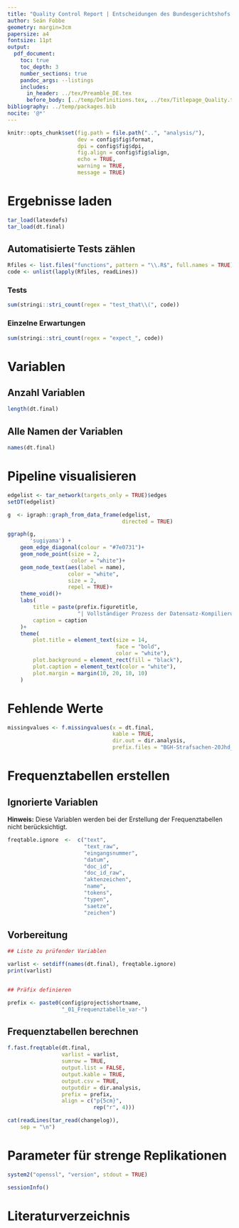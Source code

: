 ```yaml
---
title: "Quality Control Report | Entscheidungen des Bundesgerichtshofs in Strafsachen aus dem 20. Jahrhundert (BGH-Strafsachen-20Jhd)"
author: Seán Fobbe
geometry: margin=3cm
papersize: a4
fontsize: 11pt
output:
  pdf_document:
    toc: true
    toc_depth: 3
    number_sections: true
    pandoc_args: --listings
    includes:
      in_header: ../tex/Preamble_DE.tex
      before_body: [../temp/Definitions.tex, ../tex/Titlepage_Quality.tex]
bibliography: ../temp/packages.bib
nocite: '@*'
---
```



```r
knitr::opts_chunk$set(fig.path = file.path("..", "analysis/"),
                      dev = config$fig$format,
                      dpi = config$fig$dpi,
                      fig.align = config$fig$align,
                      echo = TRUE,
                      warning = TRUE,
                      message = TRUE)

```






# Ergebnisse laden


```r
tar_load(latexdefs)
tar_load(dt.final)

```


## Automatisierte Tests zählen


```r

Rfiles <- list.files("functions", pattern = "\\.R$", full.names = TRUE)
code <- unlist(lapply(Rfiles, readLines))


```


### Tests


```r

sum(stringi::stri_count(regex = "test_that\\(", code))

```

### Einzelne Erwartungen

```r

sum(stringi::stri_count(regex = "expect_", code))

```



# Variablen

## Anzahl Variablen

```r
length(dt.final)
```


## Alle Namen der Variablen

```r
names(dt.final)
```






# Pipeline visualisieren



```r


edgelist <- tar_network(targets_only = TRUE)$edges
setDT(edgelist)

g  <- igraph::graph_from_data_frame(edgelist,
                                    directed = TRUE)

ggraph(g,
       'sugiyama') + 
    geom_edge_diagonal(colour = "#7e0731")+
    geom_node_point(size = 2,
                    color = "white")+
    geom_node_text(aes(label = name),
                   color = "white",
                   size = 2,
                   repel = TRUE)+
    theme_void()+
    labs(
        title = paste(prefix.figuretitle,
                      "| Vollständiger Prozess der Datensatz-Kompilierung"),
        caption = caption
    )+
    theme(
        plot.title = element_text(size = 14,
                                  face = "bold",
                                  color = "white"),                        
        plot.background = element_rect(fill = "black"),
        plot.caption = element_text(color = "white"),
        plot.margin = margin(10, 20, 10, 10)
    )

```



# Fehlende Werte


```r

missingvalues <- f.missingvalues(x = dt.final,
                                 kable = TRUE,
                                 dir.out = dir.analysis,
                                 prefix.files = "BGH-Strafsachen-20Jhd_")


```




# Frequenztabellen erstellen


## Ignorierte Variablen

 **Hinweis:** Diese Variablen werden bei der Erstellung der Frequenztabellen nicht berücksichtigt.

```r
freqtable.ignore  <-  c("text",
                        "text_raw",
                        "eingangsnummer",
                        "datum",
                        "doc_id",
                        "doc_id_raw",
                        "aktenzeichen",
                        "name",
                        "tokens",
                        "typen",
                        "saetze",
                        "zeichen")
```






## Vorbereitung


```r

## Liste zu prüfender Variablen

varlist <- setdiff(names(dt.final), freqtable.ignore)
print(varlist)


## Präfix definieren

prefix <- paste0(config$project$shortname,
                 "_01_Frequenztabelle_var-")

```

## Frequenztabellen berechnen


```r

f.fast.freqtable(dt.final,
                 varlist = varlist,
                 sumrow = TRUE,
                 output.list = FALSE,
                 output.kable = TRUE,
                 output.csv = TRUE,
                 outputdir = dir.analysis,
                 prefix = prefix,
                 align = c("p{5cm}",
                           rep("r", 4)))

```




```r
cat(readLines(tar_read(changelog)),
    sep = "\n")

```




# Parameter für strenge Replikationen


```r
system2("openssl", "version", stdout = TRUE)

sessionInfo()

```


# Literaturverzeichnis
